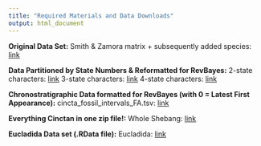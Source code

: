 ```yaml
---
title: "Required Materials and Data Downloads"
output: html_document
---
```


**Original Data Set:**
Smith & Zamora matrix + subsequently added species: [link](https://github.com/dwbapst/PaleoSoc_phylo_short_course_2019/blob/master/data/Cincta_Smith_&_Zamora_2009.nex)

**Data Partitioned by State Numbers & Reformatted for RevBayes:**
2-state characters: [link](https://github.com/dwbapst/PaleoSoc_phylo_short_course_2019/blob/master/data/Cincta_Matrix_2_States.nex)
3-state characters: [link](https://github.com/dwbapst/PaleoSoc_phylo_short_course_2019/blob/master/data/Cincta_Matrix_3_States.nex)
4-state characters: [link](https://github.com/dwbapst/PaleoSoc_phylo_short_course_2019/blob/master/data/Cincta_Matrix_4_States.nex)

**Chronostratigraphic Data formatted for RevBayes (with 0 = Latest First Appearance):**
cincta_fossil_intervals_FA.tsv: [link](https://github.com/dwbapst/PaleoSoc_phylo_short_course_2019/blob/master/data/cincta_fossil_intervals_FA.tsv)

**Everything Cinctan in one zip file!:**
Whole Shebang: [link](https://github.com/dwbapst/PaleoSoc_phylo_short_course_2019/blob/master/data.zip)

**Eucladida Data set (.RData file):**
Eucladida: [link](https://github.com/dwbapst/PaleoSoc_phylo_short_course_2019/blob/master/data/Eucladida_Inputs.RData)
